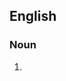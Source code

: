{{also|cryptofascists}}

==English==

===Noun===
{{head|en|noun form}}

# {{plural of|en|crypto-fascist}}